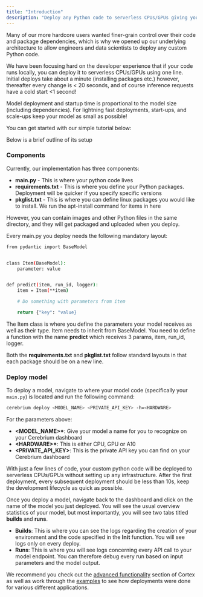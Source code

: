 ```yaml
---
title: "Introduction"
description: "Deploy any Python code to serverless CPUs/GPUs giving you fine-grain control"
---
```


Many of our more hardcore users wanted finer-grain control over their code and package dependencies, which is why we opened up our underlying architecture to allow engineers and data scientists to deploy
any custom Python code.

We have been focusing hard on the developer experience that if your code runs locally, you can deploy it to serverless CPUs\/GPUs using one line.
Initial deploys take about a minute (installing packages etc.) however, thereafter every change is \< 20 seconds, and of course inference requests have a cold start \<1 second!

<Note>
Model deployment and startup time is proportional to the model size (including dependencies). For lightning fast deployments, start-ups, and scale-ups keep your model as small as possible!
</Note>

You can get started with our simple tutorial below:

Below is a brief outline of its setup

### Components

Currently, our implementation has three components:

- **main.py** - This is where your python code lives
- **requirements.txt** - This is where you define your Python packages. Deployment will be quicker if you specify specific versions
- **pkglist.txt** - This is where you can define linux packages you would like to install. We run the apt-install command for items in here

However, you can contain images and other Python files in the same directory, and they will get packaged and uploaded when you deploy.

Every main.py you deploy needs the following mandatory layout:

```bash
from pydantic import BaseModel


class Item(BaseModel):
    parameter: value


def predict(item, run_id, logger):
    item = Item(**item)

    # Do something with parameters from item

    return {"key": "value}
```

The Item class is where you define the parameters your model receives as well as their type. Item needs to inherit from BaseModel.
You need to define a function with the name **predict** which receives 3 params, item, run_id, logger.

Both the **requirements.txt** and **pkglist.txt** follow standard layouts in that each package should be on a new line.

### Deploy model

To deploy a model, navigate to where your model code (specifically your `main.py`) is located and run the following command:

```bash
cerebrium deploy <MODEL_NAME> <PRIVATE_API_KEY> -h=<HARDWARE>
```

For the parameters above:

- **\<MODEL_NAME\>\***: Give your model a name for you to recognize on your Cerebrium dashboard
- **\<HARDWARE\>\***: This is either CPU, GPU or A10
- **\<PRIVATE_API_KEY\>**: This is the private API key you can find on your Cerebrium dashboard

With just a few lines of code, your custom python code will be deployed to serverless CPUs/GPUs without setting up any infrastructure. After the first deployment,
every subsequent deployment should be less than 10s, keep the development lifecycle as quick as possible.

Once you deploy a model, navigate back to the dashboard and click on the name of the model you just
deployed. You will see the usual overview statistics of your model, but most importantly, you will see two tabs titled <b>builds</b> and <b>runs</b>.

- <b>Builds</b>: This is where you can see the logs regarding the creation of your environment and the code specified in the <b>Init</b> function. You will see logs only on every deploy.
- <b>Runs</b>: This is where you will see logs concerning every API call to your model endpoint. You can therefore debug every run based on input parameters and the model output.

We recommend you check out the [advanced functionality](/cerebrium/cortex/advanced-functionality) section of Cortex as well as work through the [examples](/examples) to see how deployments were done for various different applications.


